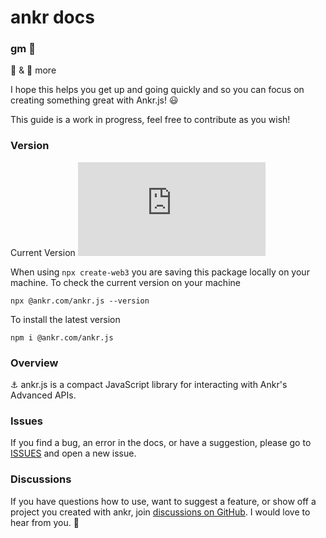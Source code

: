 
# ankr docs

### gm 🫡

🧱 & 🚀 more

I hope this helps you get up and going quickly and so you can focus on creating something great with Ankr.js! 😃

This guide is a work in progress, feel free to contribute as you wish!

### Version

Current Version [![Version](https://img.shields.io/npm/v/@ankr.com/ankr.js)](https://www.npmjs.com/package/@ankr.com/ankr.js)

When using `npx create-web3` you are saving this package locally on your machine. To check the current version on your machine

<Code>npx @ankr.com/ankr.js --version</Code>

To install the latest version

<Code>npm i @ankr.com/ankr.js</Code>

### Overview

⚓️ ankr.js is a compact JavaScript library for interacting with Ankr's Advanced APIs.

### Issues

If you find a bug, an error in the docs, or have a suggestion, please go to [ISSUES](https://github.com/jcstein/ankrdocs/issues/new/choose) and open a new issue.

### Discussions

If you have questions how to use, want to suggest a feature, or show off a project you created with ankr, join [discussions on GitHub](https://github.com/jcstein/ankrdocs/discussions). I would love to hear from you. 🙂
